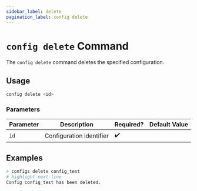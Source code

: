 ```yaml
---
sidebar_label: delete
pagination_label: config delete
---
```


# `config delete` Command

The `config delete` command deletes the specified configuration.

## Usage

```bash
config delete <id>
```

### Parameters

| Parameter | Description              | Required? | Default Value |
| --------- | ------------------------ | --------- | ------------- |
| `id`      | Configuration identifier | ✔️        |               |

## Examples

```bash
> configs delete config_test
# highlight-next-line
​Config config_test has been deleted.
```
